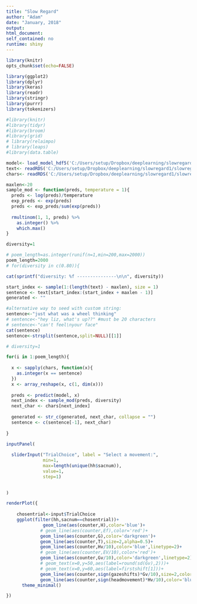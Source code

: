 ```yaml
---
title: "Slow Regard"
author: "Adam"
date: "January, 2018"
output: 
html_document: 
self_contained: no
runtime: shiny
---
```



```r
library(knitr)
opts_chunk$set(echo=FALSE)
```

```r

library(ggplot2)
library(dplyr)
library(keras)
library(readr)
library(stringr)
library(purrr)
library(tokenizers)

#library(knitr)
#library(tidyr)
#library(broom)
#library(grid)
# library(relaimpo)
# library(leaps)
#library(data.table)

```


```R
model<- load_model_hdf5('C:/Users/setup/Dropbox/deeplearning/slowregard1/SlowRegard1.hd5')
text<- readRDS('C:/Users/setup/Dropbox/deeplearning/slowregard1/slowregard1text.RDS')
chars<- readRDS('C:/Users/setup/Dropbox/deeplearning/slowregard1/slowregard1chars.RDS')


```


```r
maxlen<-20
sample_mod <- function(preds, temperature = 1){
  preds <- log(preds)/temperature
  exp_preds <- exp(preds)
  preds <- exp_preds/sum(exp(preds))
  
  rmultinom(1, 1, preds) %>% 
    as.integer() %>%
    which.max()
}

diversity=1

# poem_length=as.integer(runif(n=1,min=200,max=2000))
poem_length=2000
# for(diversity in c(0.80)){  

cat(sprintf("diversity: %f ---------------\n\n", diversity))

start_index <- sample(1:(length(text) - maxlen), size = 1)
sentence <- text[start_index:(start_index + maxlen - 1)]
generated <- ""

#alternative way to seed with custom string:
sentence<-"just what was a wheel thinking"
# sentence<-"hey liz, what's up??" #must be 20 characters
# sentence<-"can't feel\nyour face"
cat(sentence)
sentence<-strsplit(sentence,split=NULL)[[1]]

# diversity=1

for(i in 1:poem_length){
  
  x <- sapply(chars, function(x){
    as.integer(x == sentence)
  })
  x <- array_reshape(x, c(1, dim(x)))
  
  preds <- predict(model, x)
  next_index <- sample_mod(preds, diversity)
  next_char <- chars[next_index]
  
  generated <- str_c(generated, next_char, collapse = "")
  sentence <- c(sentence[-1], next_char)
  
}

```

```r


inputPanel(
  
  sliderInput("TrialChoice", label = "Select a movement:",
              min=1,
              max=length(unique(hh$sacnum)),
              value=1,
              step=1)
  

)

renderPlot({
  
    chosentrial<-input$TrialChoice
    ggplot(filter(hh,sacnum==chosentrial))+
              geom_line(aes(counter,H),color='blue')+
             # geom_line(aes(counter,Ef),color='red')+
             geom_line(aes(counter,G),color='darkgreen')+
             geom_line(aes(counter,T),size=2,alpha=0.5)+
             geom_line(aes(counter,Hv/10),color='blue',linetype=2)+
             # geom_line(aes(counter,EV/10),color='red')+
             geom_line(aes(counter,Gv/10),color='darkgreen',linetype=2)+
             # geom_text(x=0,y=50,aes(label=round(sd(Gv),2)))+
             # geom_text(x=0,y=60,aes(label=firstshift[1]))+
             geom_line(aes(counter,sign(gazeshifts)*Gv/10),size=2,color='darkgreen',alpha=0.5)+
             geom_line(aes(counter,sign(headmovement)*Hv/10),color='blue',size=2,alpha=0.5)+
      theme_minimal()

})

```



